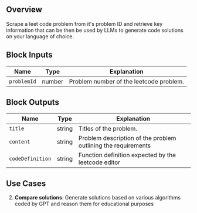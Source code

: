 ## Overview

Scrape a leet code problem from it's problem ID and retrieve key information that can be then be used by LLMs to generate code solutions on your language of choice.

## Block Inputs

| Name        | Type   | Explanation                             |
| ----------- | ------ | --------------------------------------- |
| `problemId` | number | Problem number of the leetcode problem. |

## Block Outputs

| Name             | Type   | Explanation                                                   |
| ---------------- | ------ | ------------------------------------------------------------- |
| `title`          | string | Titles of the problem.                                        |
| `content`        | string | Problem description of the problem outlining the requirements |
| `codeDefinition` | string | Function definition expected by the leetcode editor           |

## Use Cases

2. **Compare solutions**: Generate solutions based on various algorithms coded by GPT and reason them for educational purposes
